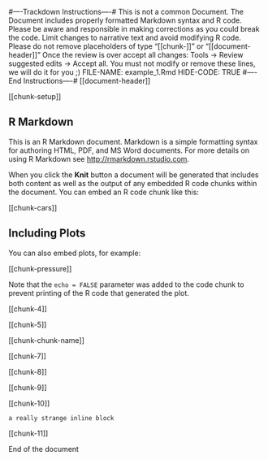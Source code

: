 #----Trackdown Instructions----#
This is not a common Document. The Document includes properly formatted Markdown syntax and R code. Please be aware and responsible in making corrections as you could break the code. Limit changes to narrative text and avoid modifying R code.
Please do not remove placeholders of type "[[chunk-<name>]]" or "[[document-header]]"
Once the review is over accept all changes: Tools -> Review suggested edits -> Accept all.
You must not modify or remove these lines, we will do it for you ;)
FILE-NAME: example_1.Rmd
HIDE-CODE: TRUE
#----End Instructions----#
[[document-header]]

[[chunk-setup]]

## R Markdown

This is an R Markdown document. Markdown is a simple formatting syntax for authoring HTML, PDF, and MS Word documents. For more details on using R Markdown see <http://rmarkdown.rstudio.com>.

When you click the **Knit** button a document will be generated that includes both content as well as the output of any embedded R code chunks within the document. You can embed an R code chunk like this:

[[chunk-cars]]

## Including Plots

You can also embed plots, for example:

[[chunk-pressure]]

Note that the `echo = FALSE` parameter was added to the code chunk to prevent printing of the R code that generated the plot.

[[chunk-4]]

[[chunk-5]]

[[chunk-chunk-name]]

[[chunk-7]]

[[chunk-8]]

[[chunk-9]]

[[chunk-10]]

```a really strange inline block ```

[[chunk-11]]

End of the document

